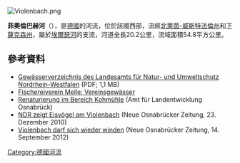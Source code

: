 {{No footnotes|time=2020-08-14T04:25:14+00:00}}
[[Image:Violenbach.png|right]]
{{Coord|52|12|7.23|N|8|23|32.71|E|display=title}}

'''菲奧倫巴赫河'''（{{lang-de|Violenbach}}），是[[德國|德國]]的河流，位於該國西部，流經[[北萊茵-威斯特法倫州|北萊茵-威斯特法倫州]]和[[下薩克森州|下薩克森州]]，屬於[[埃爾瑟河|埃爾瑟河]]的支流，河道全長20.2公里，流域面積54.8平方公里。

==參考資料==
* [http://www.lanuv.nrw.de/fileadmin/lanuv/wasser/pdf/Gewaesserverzeichnis%20GSK3C.xls Gewässerverzeichnis des Landesamts für Natur- und Umweltschutz Nordrhein-Westfalen] (PDF; 1,1 MB)
* [http://www.fischereiverein-melle.de/vereingewaesser.htm Fischereiverein Melle: Vereinsgewässer]<!--{{Toter Link|date=2018-10-06}}--->
* [http://www.afl-os.de/projekt/kohmuehle/violenbach/violenbach.php Renaturierung im Bereich Kohmühle] (Amt für Landentwicklung Osnabrück)
* [http://www.noz.de/artikel/68533/ndr-zeigt-eisvogel-am-violenbach NDR zeigt Eisvögel am Violenbach] (Neue Osnabrücker Zeitung, 23. Dezember 2010)
* [http://www.noz.de/artikel/136951/violenbach-darf-sich-wieder-winden Violenbach darf sich wieder winden] (Neue Osnabrücker Zeitung, 14. September 2012)

{{Germany-geo-stub}}
[[Category:德國河流|Category:德國河流]]